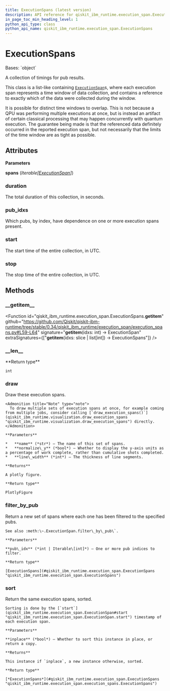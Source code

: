 ```yaml
---
title: ExecutionSpans (latest version)
description: API reference for qiskit_ibm_runtime.execution_span.ExecutionSpans in the latest version of qiskit-ibm-runtime
in_page_toc_min_heading_level: 1
python_api_type: class
python_api_name: qiskit_ibm_runtime.execution_span.ExecutionSpans
---
```


# ExecutionSpans

<Class id="qiskit_ibm_runtime.execution_span.ExecutionSpans" isDedicatedPage={true} github="https://github.com/Qiskit/qiskit-ibm-runtime/tree/stable/0.34/qiskit_ibm_runtime/execution_span/execution_spans.py#L26-L144" signature="ExecutionSpans(spans)" modifiers="class">
  Bases: `object`

  A collection of timings for pub results.

  This class is a list-like containing [`ExecutionSpan`](qiskit_ibm_runtime.execution_span.ExecutionSpan "qiskit_ibm_runtime.execution_span.ExecutionSpan")s, where each execution span represents a time window of data collection, and contains a reference to exactly which of the data were collected during the window.

  It is possible for distinct time windows to overlap. This is not because a QPU was performing multiple executions at once, but is instead an artifact of certain classical processing that may happen concurrently with quantum execution. The guarantee being made is that the referenced data definitely occurred in the reported execution span, but not necessarily that the limits of the time window are as tight as possible.

  ## Attributes

  **Parameters**

  **spans** (*Iterable\[*[*ExecutionSpan*](qiskit_ibm_runtime.execution_span.ExecutionSpan "qiskit_ibm_runtime.execution_span.ExecutionSpan")*]*)

  ### duration

  <Attribute id="qiskit_ibm_runtime.execution_span.ExecutionSpans.duration">
    The total duration of this collection, in seconds.
  </Attribute>

  ### pub\_idxs

  <Attribute id="qiskit_ibm_runtime.execution_span.ExecutionSpans.pub_idxs">
    Which pubs, by index, have dependence on one or more execution spans present.
  </Attribute>

  ### start

  <Attribute id="qiskit_ibm_runtime.execution_span.ExecutionSpans.start">
    The start time of the entire collection, in UTC.
  </Attribute>

  ### stop

  <Attribute id="qiskit_ibm_runtime.execution_span.ExecutionSpans.stop">
    The stop time of the entire collection, in UTC.
  </Attribute>

  ## Methods

  ### \_\_getitem\_\_

  <Function id="qiskit_ibm_runtime.execution_span.ExecutionSpans.__getitem__" github="https://github.com/Qiskit/qiskit-ibm-runtime/tree/stable/0.34/qiskit_ibm_runtime/execution_span/execution_spans.py#L59-L64" signature="__getitem__(idxs: int) → ExecutionSpan" extraSignatures={["__getitem__(idxs: slice | list[int]) → ExecutionSpans"]} />

  ### \_\_len\_\_

  <Function id="qiskit_ibm_runtime.execution_span.ExecutionSpans.__len__" github="https://github.com/Qiskit/qiskit-ibm-runtime/tree/stable/0.34/qiskit_ibm_runtime/execution_span/execution_spans.py#L50-L51" signature="__len__()">
    **Return type**

    int
  </Function>

  ### draw

  <Function id="qiskit_ibm_runtime.execution_span.ExecutionSpans.draw" github="https://github.com/Qiskit/qiskit-ibm-runtime/tree/stable/0.34/qiskit_ibm_runtime/execution_span/execution_spans.py#L120-L144" signature="draw(name=None, normalize_y=False, line_width=4)">
    Draw these execution spans.

    <Admonition title="Note" type="note">
      To draw multiple sets of execution spans at once, for example coming from multiple jobs, consider calling [`draw_execution_spans()`](qiskit_ibm_runtime.visualization.draw_execution_spans "qiskit_ibm_runtime.visualization.draw_execution_spans") directly.
    </Admonition>

    **Parameters**

    *   **name** (*str*) – The name of this set of spans.
    *   **normalize\_y** (*bool*) – Whether to display the y-axis units as a percentage of work complete, rather than cumulative shots completed.
    *   **line\_width** (*int*) – The thickness of line segments.

    **Returns**

    A plotly figure.

    **Return type**

    PlotlyFigure
  </Function>

  ### filter\_by\_pub

  <Function id="qiskit_ibm_runtime.execution_span.ExecutionSpans.filter_by_pub" github="https://github.com/Qiskit/qiskit-ibm-runtime/tree/stable/0.34/qiskit_ibm_runtime/execution_span/execution_spans.py#L95-L103" signature="filter_by_pub(pub_idx)">
    Return a new set of spans where each one has been filtered to the specified pubs.

    See also :meth:\~.ExecutionSpan.filter\_by\_pub\`.

    **Parameters**

    **pub\_idx** (*int | Iterable\[int]*) – One or more pub indices to filter.

    **Return type**

    [ExecutionSpans](#qiskit_ibm_runtime.execution_span.ExecutionSpans "qiskit_ibm_runtime.execution_span.ExecutionSpans")
  </Function>

  ### sort

  <Function id="qiskit_ibm_runtime.execution_span.ExecutionSpans.sort" github="https://github.com/Qiskit/qiskit-ibm-runtime/tree/stable/0.34/qiskit_ibm_runtime/execution_span/execution_spans.py#L105-L118" signature="sort(inplace=True)">
    Return the same execution spans, sorted.

    Sorting is done by the [`start`](qiskit_ibm_runtime.execution_span.ExecutionSpan#start "qiskit_ibm_runtime.execution_span.ExecutionSpan.start") timestamp of each execution span.

    **Parameters**

    **inplace** (*bool*) – Whether to sort this instance in place, or return a copy.

    **Returns**

    This instance if `inplace`, a new instance otherwise, sorted.

    **Return type**

    [*ExecutionSpans*](#qiskit_ibm_runtime.execution_span.ExecutionSpans "qiskit_ibm_runtime.execution_span.execution_spans.ExecutionSpans")
  </Function>
</Class>

